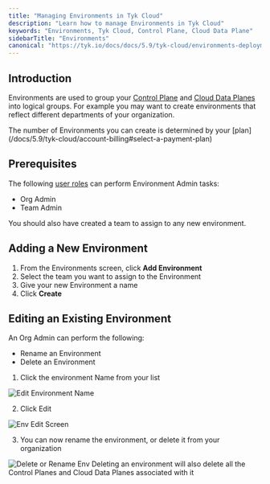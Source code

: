 ```yaml
---
title: "Managing Environments in Tyk Cloud"
description: "Learn how to manage Environments in Tyk Cloud"
keywords: "Environments, Tyk Cloud, Control Plane, Cloud Data Plane"
sidebarTitle: "Environments"
canonical: "https://tyk.io/docs/docs/5.9/tyk-cloud/environments-deployments/managing-environments"
---
```


## Introduction

Environments are used to group your [Control Plane](/docs/5.9/tyk-cloud#glossary) and [Cloud Data Planes](/docs/5.9/tyk-cloud#glossary) into logical groups. For example you may want to create environments that reflect different departments of your organization.


<Note>
The number of Environments you can create is determined by your [plan](/docs/5.9/tyk-cloud/account-billing#select-a-payment-plan)
</Note>


## Prerequisites

The following [user roles](/docs/5.9/tyk-cloud/teams-users#assign-user-roles) can perform Environment Admin tasks:

- Org Admin
- Team Admin

You should also have created a team to assign to any new environment.

## Adding a New Environment

1. From the Environments screen, click **Add Environment**
2. Select the team you want to assign to the Environment
3. Give your new Environment a name
4. Click **Create**

## Editing an Existing Environment

An Org Admin can perform the following:

- Rename an Environment
- Delete an Environment

1. Click the environment Name from your list

<img src="/img/admin/tyk-cloud-edit-env.png" alt="Edit Environment Name" />

2. Click Edit

<img src="/img/admin/tyk-cloud-env-screen.png" alt="Env Edit Screen" />

3. You can now rename the environment, or delete it from your organization

<img src="/img/admin/tyk-cloud-rename-delete.png" alt="Delete or Rename Env" />


<Warning>
Deleting an environment will also delete all the Control Planes and Cloud Data Planes associated with it
</Warning>


